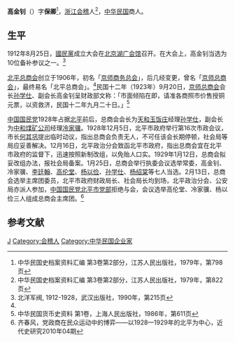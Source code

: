 '''高金钊'''（{{bd|？||？|}}）字'''保卿'''<ref>中华民国史档案资料汇编 第3卷第2部分，江苏人民出版社，1979年，第798页</ref>，[[浙江|浙江]][[会稽|会稽]]人<ref>中华民国史档案资料汇编 第3卷第2部分，江苏人民出版社，1979年，第822页</ref>，[[中华民国|中华民国]]商人。

==生平==
1912年8月25日，[[國民黨_(宋教仁)|國民黨]]成立大会在[[北京湖广会馆|北京湖广会馆]]召开。在大会上，高金钊当选为10位备补参议之一。<ref>北洋军阀, 1912-1928，武汉出版社，1990年，第215页</ref>

[[北平总商会|北平总商会]]创立于1906年，初名「[[京师商务总会|京师商务总会]]」，后几经变更，曾名「[[京师总商会|京师总商会]]」，最终易名「北平总商会」。<ref name=qi/>民国十二年（1923年）9月20日，[[京师总商会|京师总商会]]会长[[孙学仕|孙学仕]]、副会长高金钊呈财政部文称：「市面倾陷在即，请准各商照市价售授铜元票，以资救济，民国十二年九月二十日。」<ref>中华民国货币史资料 第1卷，上海人民出版社，1986年，第611页</ref>

[[中国国民党|中国国民党]]1928年占据[[北平|北平]]前后，总商会会长为[[天和玉饭庄|天和玉饭庄]]经理[[孙学仕|孙学仕]]，副会长为[[中和煤矿公司|中和煤矿公司]]经理[[冷家骥|冷家骥]]。1928年12月5日，北平市政府举行第16次市政会议，市长[[何其巩|何其巩]]提出临时动议，指出总商会负责无人，不可任该会长期停顿，社会局等局应妥善解决。12月16日，北平政治分会致函北平市政府，指出总商会宜在北平市政府的监督下，迅速按照新制改组，以免贻人口实。1929年1月12日，总商会拟妥改组办法，报社会局备案。1月25日，总商会举行执委会议选举常委，高金钊、 冷家骥、[[李廷翰|李廷翰]]、[[高伦堂|高伦堂]]、[[杨以俭|杨以俭]]、[[孙学仕|孙学仕]]、[[杨绍棠|杨绍棠]]等七人当选。2月13日，总商会选举主席团委员，北平市政府财政局长、社会局长均到场，北平政治分会、公安局亦派人参加，[[中国国民党北平市党部|中国国民党北平市党部]]拒绝与会，会议选举高伦堂、冷家骥、杨以俭三人组成总商会主席团。<ref name=qi>齐春风，党政商在民众运动中的博弈——以1928—1929年的北平为中心，近代史研究2010年04期</ref>

==参考文献==
{{reflist}}

{{北京市市长}}
{{DEFAULTSORT:Gao高}}
[[Category:高姓|J]]
[[Category:会稽人|Category:会稽人]]
[[Category:中华民国企业家|Category:中华民国企业家]]